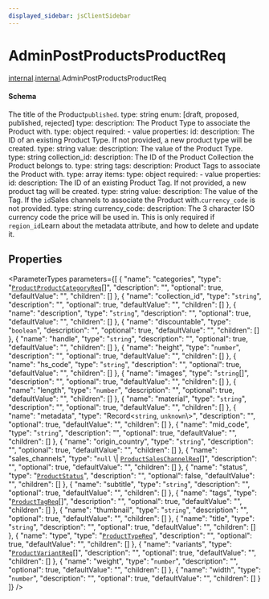 ```yaml
---
displayed_sidebar: jsClientSidebar
---
```



# AdminPostProductsProductReq

[internal](../../admin_discounts/modules/admin_discounts.internal.mdx).[internal](../modules/admin_discounts.internal.internal.mdx).AdminPostProductsProductReq

#### Schema

The title of the Product`published`.
    type: string
    enum: [draft, proposed, published, rejected]
  type:
    description: The Product Type to associate the Product with.
    type: object
    required:
      - value
    properties:
      id:
        description: The ID of an existing Product Type. If not provided, a new product type will be created.
        type: string
      value:
        description: The value of the Product Type.
        type: string
  collection_id:
    description: The ID of the Product Collection the Product belongs to.
    type: string
  tags:
    description: Product Tags to associate the Product with.
    type: array
    items:
      type: object
      required:
        - value
      properties:
        id:
          description: The ID of an existing Product Tag. If not provided, a new product tag will be created.
          type: string
        value:
          description: The value of the Tag. If the `id`Sales channels to associate the Product with.`currency_code` is not provided.
                type: string
              currency_code:
                description: The 3 character ISO currency code the price will be used in. This is only required if `region_id`Learn about the metadata attribute, and how to delete and update it.

## Properties

<ParameterTypes parameters={[
  {
    "name": "categories",
    "type": "[`ProductProductCategoryReq`](admin_discounts.internal.ProductProductCategoryReq.mdx)[]",
    "description": "",
    "optional": true,
    "defaultValue": "",
    "children": []
  },
  {
    "name": "collection_id",
    "type": "`string`",
    "description": "",
    "optional": true,
    "defaultValue": "",
    "children": []
  },
  {
    "name": "description",
    "type": "`string`",
    "description": "",
    "optional": true,
    "defaultValue": "",
    "children": []
  },
  {
    "name": "discountable",
    "type": "`boolean`",
    "description": "",
    "optional": true,
    "defaultValue": "",
    "children": []
  },
  {
    "name": "handle",
    "type": "`string`",
    "description": "",
    "optional": true,
    "defaultValue": "",
    "children": []
  },
  {
    "name": "height",
    "type": "`number`",
    "description": "",
    "optional": true,
    "defaultValue": "",
    "children": []
  },
  {
    "name": "hs_code",
    "type": "`string`",
    "description": "",
    "optional": true,
    "defaultValue": "",
    "children": []
  },
  {
    "name": "images",
    "type": "`string`[]",
    "description": "",
    "optional": true,
    "defaultValue": "",
    "children": []
  },
  {
    "name": "length",
    "type": "`number`",
    "description": "",
    "optional": true,
    "defaultValue": "",
    "children": []
  },
  {
    "name": "material",
    "type": "`string`",
    "description": "",
    "optional": true,
    "defaultValue": "",
    "children": []
  },
  {
    "name": "metadata",
    "type": "Record<`string`, `unknown`\\>",
    "description": "",
    "optional": true,
    "defaultValue": "",
    "children": []
  },
  {
    "name": "mid_code",
    "type": "`string`",
    "description": "",
    "optional": true,
    "defaultValue": "",
    "children": []
  },
  {
    "name": "origin_country",
    "type": "`string`",
    "description": "",
    "optional": true,
    "defaultValue": "",
    "children": []
  },
  {
    "name": "sales_channels",
    "type": "``null`` \\| [`ProductSalesChannelReq`](admin_discounts.internal.ProductSalesChannelReq.mdx)[]",
    "description": "",
    "optional": true,
    "defaultValue": "",
    "children": []
  },
  {
    "name": "status",
    "type": "[`ProductStatus`](../enums/admin_collections.internal.ProductStatus.mdx)",
    "description": "",
    "optional": false,
    "defaultValue": "",
    "children": []
  },
  {
    "name": "subtitle",
    "type": "`string`",
    "description": "",
    "optional": true,
    "defaultValue": "",
    "children": []
  },
  {
    "name": "tags",
    "type": "[`ProductTagReq`](admin_discounts.internal.ProductTagReq.mdx)[]",
    "description": "",
    "optional": true,
    "defaultValue": "",
    "children": []
  },
  {
    "name": "thumbnail",
    "type": "`string`",
    "description": "",
    "optional": true,
    "defaultValue": "",
    "children": []
  },
  {
    "name": "title",
    "type": "`string`",
    "description": "",
    "optional": true,
    "defaultValue": "",
    "children": []
  },
  {
    "name": "type",
    "type": "[`ProductTypeReq`](admin_discounts.internal.ProductTypeReq.mdx)",
    "description": "",
    "optional": true,
    "defaultValue": "",
    "children": []
  },
  {
    "name": "variants",
    "type": "[`ProductVariantReq`](admin_discounts.internal.ProductVariantReq-1.mdx)[]",
    "description": "",
    "optional": true,
    "defaultValue": "",
    "children": []
  },
  {
    "name": "weight",
    "type": "`number`",
    "description": "",
    "optional": true,
    "defaultValue": "",
    "children": []
  },
  {
    "name": "width",
    "type": "`number`",
    "description": "",
    "optional": true,
    "defaultValue": "",
    "children": []
  }
]} />

